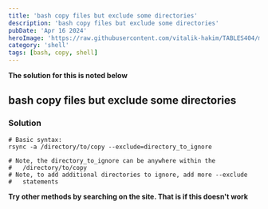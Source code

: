 ```yaml
---
title: 'bash copy files but exclude some directories'
description: 'bash copy files but exclude some directories'
pubDate: 'Apr 16 2024'
heroImage: 'https://raw.githubusercontent.com/vitalik-hakim/TABLES404/main/error_b/SHELL.jpg'
category: 'shell'
tags: [bash, copy, shell]
---
```


**The solution for this is noted below**

## bash copy files but exclude some directories

### Solution

```shell
# Basic syntax:
rsync -a /directory/to/copy --exclude=directory_to_ignore

# Note, the directory_to_ignore can be anywhere within the
#	/directory/to/copy
# Note, to add additional directories to ignore, add more --exclude
#	statements
```

**Try other methods by searching on the site. That is if this doesn't work**
